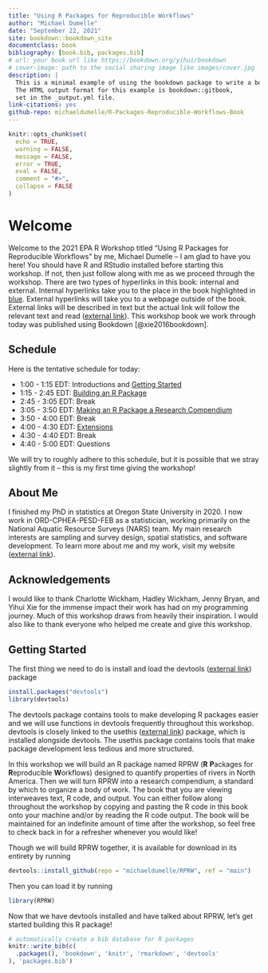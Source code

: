 ```yaml
--- 
title: "Using R Packages for Reproducible Workflows"
author: "Michael Dumelle"
date: "September 22, 2021"
site: bookdown::bookdown_site
documentclass: book
bibliography: [book.bib, packages.bib]
# url: your book url like https://bookdown.org/yihui/bookdown
# cover-image: path to the social sharing image like images/cover.jpg
description: |
  This is a minimal example of using the bookdown package to write a book.
  The HTML output format for this example is bookdown::gitbook,
  set in the _output.yml file.
link-citations: yes
github-repo: michaeldumelle/R-Packages-Reproducible-Workflows-Book
---
```


<!-- build book rmarkdown::render_site(encoding = 'UTF-8') -->

```r
knitr::opts_chunk$set(
  echo = TRUE,
  warning = FALSE,
  message = FALSE,
  error = TRUE,
  eval = FALSE,
  comment = "#>",
  collapse = FALSE
)
```

# Welcome {-}

Welcome to the 2021 EPA R Workshop titled "Using R Packages for Reproducible Workflows" by me, Michael Dumelle -- I am glad to have you here! You should have R and RStudio installed before starting this workshop. If not, then just follow along with me as we proceed through the workshop. There are two types of hyperlinks in this book: internal and external. Internal hyperlinks take you to the place in the book highlighted in [blue](). External hyperlinks will take you to a webpage outside of the book. External links will be described in text but the actual link will follow the relevant text and read ([external link]()). This workshop book we work through today was published using Bookdown [@xie2016bookdown].

## Schedule {-}

Here is the tentative schedule for today:

* 1:00 - 1:15 EDT: Introductions and [Getting Started]
* 1:15 - 2:45 EDT: [Building an R Package](#r-package)
* 2:45 - 3:05 EDT: Break
* 3:05 - 3:50 EDT: [Making an R Package a Research Compendium](#r-package-rc)
* 3:50 - 4:00 EDT: Break
* 4:00 - 4:30 EDT: [Extensions](#extensions)
* 4:30 - 4:40 EDT: Break
* 4:40 - 5:00 EDT: Questions

We will try to roughly adhere to this schedule, but it is possible that we stray slightly from it -- this is my first time giving the workshop! 

## About Me {-}

I finished my PhD in statistics at Oregon State University in 2020. I now work in ORD-CPHEA-PESD-FEB as a statistician, working primarily on the National Aquatic Resource Surveys (NARS) team. My main research interests are sampling and survey design, spatial statistics, and software development. To learn more about me and my work, visit my website ([external link](https://michaeldumelle.github.io/)).

## Acknowledgements {-}

I would like to thank Charlotte Wickham, Hadley Wickham, Jenny Bryan, and Yihui Xie for the immense impact their work has had on my programming journey. Much of this workshop draws from heavily their inspiration. I would also like to thank everyone who helped me create and give this workshop.

## Getting Started {-}

The first thing we need to do is install and load the devtools ([external link](https://devtools.r-lib.org/)) package
```r
install.packages("devtools")
library(devtools)
```

The devtools package contains tools to make developing R packages easier and we will use functions in devtools frequently throughout this workshop. devtools is closely linked to the usethis ([external link](https://usethis.r-lib.org/)) package, which is installed alongside devtools. The usethis package contains tools that make package development less tedious and more structured.

In this workshop we will build an R package named RPRW (**R** **P**ackages for **R**eproducible **W**orkflows) designed to quantify properties of rivers in North America. Then we will turn RPRW into a research compendium, a standard by which to organize a body of work. The book that you are viewing interweaves text, R code, and output. You can either follow along throughout the workshop by copying and pasting the R code in this book onto your machine and/or by reading the R code output. The book will be maintained for an indefinite amount of time after the workshop, so feel free to check back in for a refresher whenever you would like!

Though we will build RPRW together, it is available for download in its entirety by running
```r
devtools::install_github(repo = "michaeldumelle/RPRW", ref = "main")
```

Then you can load it by running
```r
library(RPRW)
```

Now that we have devtools installed and have talked about RPRW, let's get started building this R package!

```r
# automatically create a bib database for R packages
knitr::write_bib(c(
  .packages(), 'bookdown', 'knitr', 'rmarkdown', 'devtools'
), 'packages.bib')
```